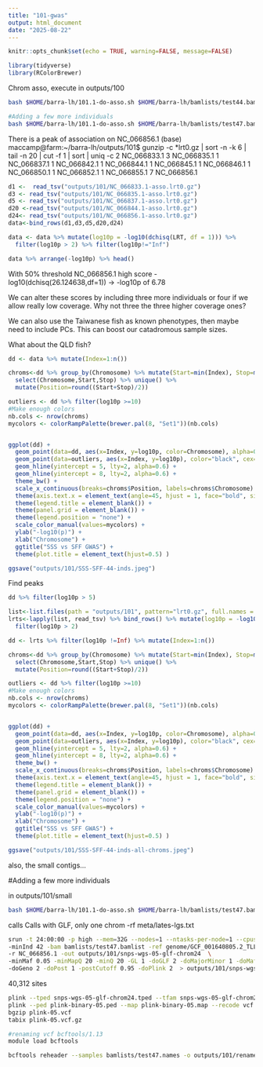 ```yaml
---
title: "101-gwas"
output: html_document
date: "2025-08-22"
---
```


```r
knitr::opts_chunk$set(echo = TRUE, warning=FALSE, message=FALSE)
```

```r
library(tidyverse)
library(RColorBrewer)
```

Chrom asso, execute in outputs/100

```sh
bash $HOME/barra-lh/101.1-do-asso.sh $HOME/barra-lh/bamlists/test44.bamlist $HOME/barra-lh/meta/lates-lgs.txt  $HOME/barra-lh/bamlists/test44.pheno

#Adding a few more individuals
bash $HOME/barra-lh/101.1-do-asso.sh $HOME/barra-lh/bamlists/test47.bamlist $HOME/barra-lh/meta/lates-lgs.txt  $HOME/barra-lh/bamlists/test47.pheno
```

There is a peak of association on NC_066856.1
(base) maccamp@farm:~/barra-lh/outputs/101$ gunzip -c *lrt0.gz | sort -n -k 6 | tail  -n 20 | cut -f 1 | sort | uniq -c
      2 NC_066833.1
      3 NC_066835.1
      1 NC_066837.1
      1 NC_066842.1
      1 NC_066844.1
      1 NC_066845.1
      1 NC_066846.1
      1 NC_066850.1
      1 NC_066852.1
      1 NC_066855.1
      7 NC_066856.1

```r
d1 <-  read_tsv("outputs/101/NC_066833.1-asso.lrt0.gz")
d3 <- read_tsv("outputs/101/NC_066835.1-asso.lrt0.gz")
d5 <- read_tsv("outputs/101/NC_066837.1-asso.lrt0.gz")
d20 <-read_tsv("outputs/101/NC_066844.1-asso.lrt0.gz")
d24<- read_tsv("outputs/101/NC_066856.1-asso.lrt0.gz")
data<-bind_rows(d1,d3,d5,d20,d24) 

data <- data %>% mutate(log10p = -log10(dchisq(LRT, df = 1))) %>%
  filter(log10p > 2) %>% filter(log10p!="Inf")

data %>% arrange(-log10p) %>% head()
```

With 50% threshold 
NC_066856.1 high score
-log10(dchisq(26.124638,df=1)) -> -log10p of 6.78

We can alter these scores by including three more individuals or four if we allow really low coverage. Why not three the three higher coverage ones?

We can also use the Taiwanese fish as known phenotypes, then maybe need to include PCs. This can boost our catadromous sample sizes.

What about the QLD fish?

```r
dd <- data %>% mutate(Index=1:n())

chroms<-dd %>% group_by(Chromosome) %>% mutate(Start=min(Index), Stop=max(Index)) %>% 
  select(Chromosome,Start,Stop) %>% unique() %>% 
  mutate(Position=round((Start+Stop)/2))

outliers <- dd %>% filter(log10p >=10)
#Make enough colors
nb.cols <- nrow(chroms)
mycolors <- colorRampPalette(brewer.pal(8, "Set1"))(nb.cols)


ggplot(dd) +
  geom_point(data=dd, aes(x=Index, y=log10p, color=Chromosome), alpha=0.75, cex=0.5) +
  geom_point(data=outliers, aes(x=Index, y=log10p), color="black", cex=0.5, alpha=0.9) +
  geom_hline(yintercept = 5, lty=2, alpha=0.6) +
  geom_hline(yintercept = 8, lty=2, alpha=0.6) +
  theme_bw() +
  scale_x_continuous(breaks=chroms$Position, labels=chroms$Chromosome) +
  theme(axis.text.x = element_text(angle=45, hjust = 1, face="bold", size=6)) +
  theme(legend.title = element_blank()) +
  theme(panel.grid = element_blank()) +
  theme(legend.position = "none") +
  scale_color_manual(values=mycolors) +
  ylab("-log10(p)") +
  xlab("Chromosome") +
  ggtitle("SSS vs SFF GWAS") +
  theme(plot.title = element_text(hjust=0.5) )

ggsave("outputs/101/SSS-SFF-44-inds.jpeg")
```


Find peaks

```r
dd %>% filter(log10p > 5)
```

```r
list<-list.files(path = "outputs/101", pattern="lrt0.gz", full.names = TRUE)
lrts<-lapply(list, read_tsv) %>% bind_rows() %>% mutate(log10p = -log10(dchisq(LRT, df = 1))) %>%
  filter(log10p > 2)
```


```r
dd <- lrts %>% filter(log10p !=Inf) %>% mutate(Index=1:n())

chroms<-dd %>% group_by(Chromosome) %>% mutate(Start=min(Index), Stop=max(Index)) %>% 
  select(Chromosome,Start,Stop) %>% unique() %>% 
  mutate(Position=round((Start+Stop)/2))

outliers <- dd %>% filter(log10p >=10)
#Make enough colors
nb.cols <- nrow(chroms)
mycolors <- colorRampPalette(brewer.pal(8, "Set1"))(nb.cols)


ggplot(dd) +
  geom_point(data=dd, aes(x=Index, y=log10p, color=Chromosome), alpha=0.75, cex=0.5) +
  geom_point(data=outliers, aes(x=Index, y=log10p), color="black", cex=0.5, alpha=0.9) +
  geom_hline(yintercept = 5, lty=2, alpha=0.6) +
  geom_hline(yintercept = 8, lty=2, alpha=0.6) +
  theme_bw() +
  scale_x_continuous(breaks=chroms$Position, labels=chroms$Chromosome) +
  theme(axis.text.x = element_text(angle=45, hjust = 1, face="bold", size=6)) +
  theme(legend.title = element_blank()) +
  theme(panel.grid = element_blank()) +
  theme(legend.position = "none") +
  scale_color_manual(values=mycolors) +
  ylab("-log10(p)") +
  xlab("Chromosome") +
  ggtitle("SSS vs SFF GWAS") +
  theme(plot.title = element_text(hjust=0.5) )

ggsave("outputs/101/SSS-SFF-44-inds-all-chroms.jpeg")
```





also, the small contigs...

#Adding a few more individuals

in outputs/101/small

```sh
bash $HOME/barra-lh/101.1-do-asso.sh $HOME/barra-lh/bamlists/test47.bamlist $HOME/barra-lh/genome/small-contigs.tsv  $HOME/barra-lh/bamlists/test47.pheno
```


calls
Calls with GLF, only one chrom
-rf meta/lates-lgs.txt

```sh
srun -t 24:00:00 -p high --mem=32G --nodes=1 --ntasks-per-node=1 --cpus-per-task=12 $HOME/angsd/angsd -nthreads 12 \
-minInd 42 -bam bamlists/test47.bamlist -ref genome/GCF_001640805.2_TLL_Latcal_v3_genomic.fna \
-r NC_066856.1 -out outputs/101/snps-wgs-05-glf-chrom24  \
-minMaf 0.05 -minMapQ 20 -minQ 20 -GL 1 -doGLF 2 -doMajorMinor 1 -doMaf 1 -SNP_pval 1e-6 \
-doGeno 2 -doPost 1 -postCutoff 0.95 -doPlink 2  > outputs/101/snps-wgs-05-glf.out 2> outputs/101/snps-wgs-05-glf.err &
```

40,312 sites

```sh
plink --tped snps-wgs-05-glf-chrom24.tped --tfam snps-wgs-05-glf-chrom24.tfam  --out plink-binary-05 --recode --allow-extra-chr --noweb
plink --ped plink-binary-05.ped --map plink-binary-05.map --recode vcf --allow-extra-chr -out plink-05
bgzip plink-05.vcf 
tabix plink-05.vcf.gz

#renaming vcf bcftools/1.13
module load bcftools

bcftools reheader --samples bamlists/test47.names -o outputs/101/renamed-05.vcf.gz outputs/101/plink-05.vcf.gz
```


